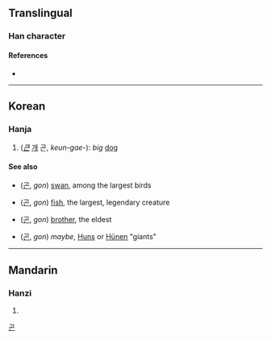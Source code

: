 {{character info/new}}
==Translingual==

===Han character===
{{Han char|rn=94|rad=犬|as=08|sn=11|four=46211|canj=KHAPP|ids=⿰犭昆}}

====References====
* {{Han ref|kx=0713.070|dkj=20479|dj=1125.040|hdz=21353.030|uh=7311|ud=29457|bh=D663|bd=54883}}

----

==Korean==

===Hanja===
{{ko-hanja|hangeul=곤|eumhun=|rv=gon|mr=|y=}}

# (''[[크다|큰]]'' [[개]] 곤, ''keun-gae-''): ''big'' [[dog]]

====See also====
* {{l|ko|鵾}} ([[곤]], ''gon'') [[swan]], among the largest birds
* {{l|ko|鯤}} ([[곤]], ''gon'') [[fish]], the largest, legendary creature
* {{l|ko|昆}} ([[곤]], ''gon'') [[brother]], the eldest
* {{l|ko|混}} ([[곤]], ''gon'') ''maybe'', [[Hun]]s or [[Hünen]] "giants"

[[Category:Hanja readings|곤]]

----

==Mandarin==

===Hanzi===
{{cmn-hanzi|pin=[[kūn]] ([[kun1]])|wg=k'un<sup>1</sup>}}

# {{defn|lang=cmn|sort=犬08}}